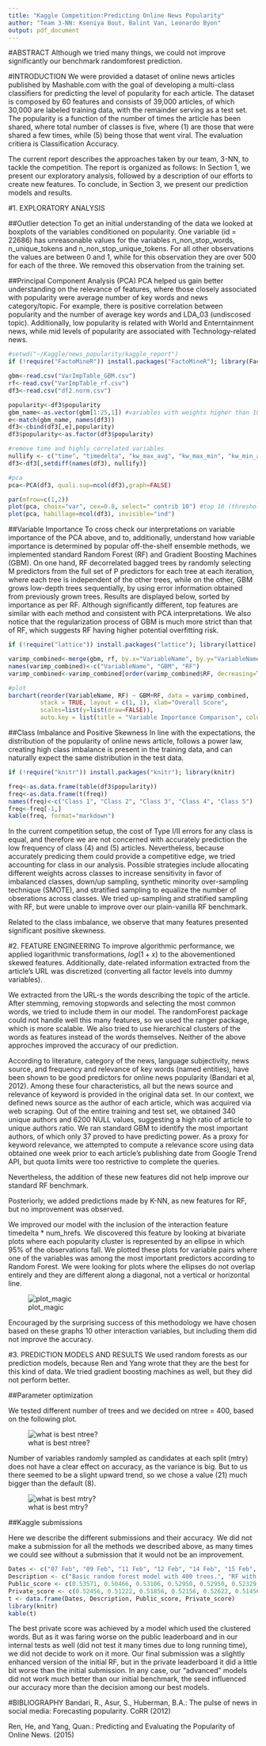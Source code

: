 ```yaml
---
title: "Kaggle Competition:Predicting Online News Popularity"
author: "Team 3-NN: Kseniya Bout, Balint Van, Leonardo Byon"
output: pdf_document
---
```

#ABSTRACT
Although we tried many things, we could not improve significantly our benchmark randomforest prediction.

#INTRODUCTION
We were provided a dataset of online news articles published by Mashable.com with the goal of developing a multi-class classifiers for predicting the level of popularity for each article. The dataset is composed by 60 features and consists of 39,000 articles, of which 30,000 are labeled training data, with the remainder serving as a test set. The popularity is a function of the number of times the article has been shared, where total number of classes is five, where (1) are those that were shared a few times, while (5) being those that went viral. The evaluation critiera is  Classification Accuracy. 

The current report describes the approaches taken by our team, 3-NN, to tackle the competition. The report is organized as follows: In Section 1, we present our exploratory analysis, followed by a description of our efforts to create new features. To conclude, in Section 3, we present our prediction models and results.

#1. EXPLORATORY ANALYSIS

##Outlier detection
To get an initial understanding of the data we looked at boxplots of the variables conditioned on popularity. One variable (id = 22686) has unreasonable values for the variables n_non_stop_words, n_unique_tokens and n_non_stop_unique_tokens. For all other observations the values are between 0 and 1, while for this observation they are over 500 for each of the three. We removed this observation from the training set.

##Principal Component Analysis (PCA)
PCA helped us gain better understanding on the relevance of features, where those closely associated with popularity were average number of key words and news category/topic. For example, there is positive correlation between popularity and the number of average key words and LDA_03 (undiscosed topic). Additionally, low popularity is related with World and Enterntainment news, while mid levels of popularity are associated with Technology-related news. 

```r
#setwd("~/Kaggle/news_popularity/kaggle_report")
if (!require("FactoMineR")) install.packages("FactoMineR"); library(FactoMineR)

gbm<-read.csv("VarImpTable_GBM.csv")
rf<-read.csv("VarImpTable_rf.csv")
df3<-read.csv("df2.norm.csv")

popularity<-df3$popularity
gbm_name<-as.vector(gbm[1:25,1]) #variables with weights higher than 10
e<-match(gbm_name, names(df3))
df3<-cbind(df3[,e],popularity)
df3$popularity<-as.factor(df3$popularity)

#remove time and highly correlated variables
nullify <- c("time", "timedelta", "kw_max_avg", "kw_max_min", "kw_min_avg", "n_unique_tokens", "self_reference_min_shares")
df3<-df3[,setdiff(names(df3), nullify)]

#pca
pca<-PCA(df3, quali.sup=ncol(df3),graph=FALSE)

par(mfrow=c(1,2))
plot(pca, choix="var", cex=0.8, select=" contrib 10") #top 10 (threshold chosen stepwise)
plot(pca, habillage=ncol(df3), invisible="ind")
```

##Variable Importance
To cross check our interpretations on variable importance of the PCA above, and to, additionally, understand how variable importance is determined by popular off-the-shelf ensemble methods, we implemented standard Random Forest (RF) and Gradient Boosting Machines (GBM). On one hand, RF decorrelated bagged trees by randomly selecting M predictors from the full set of P predictors for each tree at each iteration, where each tree is independent of the other trees, while on the other, GBM grows low-depth trees sequentially, by using error information obtained from previously grown trees. Results are displayed below, sorted by importance as per RF. Although significantly different, top features are similar with each method and consistent with PCA interpretations. We also notice that the regularization process of GBM is much more strict than that of RF, which suggests RF having higher potential overfitting risk.

```r
if (!require("lattice")) install.packages("lattice"); library(lattice)

varimp_combined<-merge(gbm, rf, by.x="VariableName", by.y="VariableName")
names(varimp_combined)<-c("VariableName", "GBM", "RF")
varimp_combined<-varimp_combined[order(varimp_combined$RF, decreasing=TRUE),]

#plot
barchart(reorder(VariableName, RF) ~ GBM+RF, data = varimp_combined, 
         stack = TRUE, layout = c(1, 1), xlab="Overall Score",
         scales=list(y=list(draw=FALSE)),
         auto.key = list(title = "Variable Importance Comparison", columns = 2))
```

##Class Imbalance and Positive Skewness
In line with the expectations, the distribution of the popularity of online news article, follows a power law, creating high class imbalance is present in the training data, and can naturally expect the same distribution in the test data. 

```r
if (!require("knitr")) install.packages("knitr"); library(knitr)

freq<-as.data.frame(table(df3$popularity))
freq<-as.data.frame(t(freq))
names(freq)<-c("Class 1", "Class 2", "Class 3", "Class 4", "Class 5")
freq<-freq[-1,]
kable(freq, format="markdown")
```

In the current competition setup, the cost of Type I/II errors for any class is equal, and therefore we are not concerned with accurately prediction the low frequency of class (4) and (5) articles. Nevertheless, because accurately predicing them could provide a competitive edge, we tried accounting for class in our analysis. Possible strategies include allocating different weights across classes to  increase sensitivity in favor of imbalanced classes, down/up sampling, synthetic minority over-sampling technique (SMOTE), and stratified sampling to equalize the number of obserations across classes. We tried up-sampling and stratified sampling with RF, but were unable to improve over our plain-vanilla RF benchmark.

Related to the class imbalance, we observe that many features presented significant positive skewness.

#2. FEATURE ENGINEERING
To improve algorithmic performance, we applied logarithmic transformations, $log(1+x)$ to the abovementioned skewed features. Additionally, date-related information extracted from the article's URL was discretized (converting all factor levels into dummy variables).  

We extracted from the URL-s the words describing the topic of the article. After stemming, removing stopwords and selecting the most common words, we tried to include them in our model. The randomForest package could not handle well this many features, so we used the ranger package, which is more scalable. We also tried to use hierarchical clusters of the words as features instead of the words themselves. Neither of the above approches improved the accuracy of our prediction.

According to literature, category of the news, language subjectivity, news source, and frequency and relevance of key words (named entities), have been shown to be good predictors for online news popularity (Bandari et al, 2012). Among these four characteristics, all but the news source and relevance of keyword is provided in the original data set. In our context, we defined news source as the author of each article, which was acquired via web scraping. Out of the entire training and test set, we obtained 340 unique authors and 6200 NULL values, suggesting a high ratio of article to unique authors ratio. We ran standard GBM to identify the most important authors, of which only 37 proved to have predicting power. As a proxy for keyword relevance, we attempted to compute a relevance score using data obtained one week prior to each article's publishing date from Google Trend API, but quota limits were too restrictive to complete the queries.

Nevertheless, the addition of these new features did not help improve our standard RF benchmark.

Posteriorly, we added predictions made by K-NN, as new features for RF, but no improvement was observed.

We improved our model with the inclusion of the interaction feature timedelta * num_hrefs. We discovered this feature by looking at bivariate plots where each popularity cluster is represented by an ellipse in which 95% of the observations fall. We plotted these plots for variable pairs where one of the variables was among the most important predictors according to Random Forest. We were looking for plots where the ellipses do not overlap entirely and they are different along a diagonal, not a vertical or horizontal line.

![plot_magic](timedelta_X_num_hrefs.jpg)

Encouraged by the surprising success of this methodology we have chosen based on these graphs 10 other interaction variables, but including them did not improve the accuracy.

#3. PREDICTION MODELS AND RESULTS
We used random forests as our prediction models, because Ren and Yang wrote that they are the best for this kind of data. We tried gradient boosting machines as well, but they did not perform better.

##Parameter optimization

We tested different number of trees and we decided on ntree = 400, based on the following plot.

![what is best ntree?](oob_error.png)

Number of variables randomly sampled as candidates at each split (mtry) does not have a clear effect on accuracy, as the variance is big. But to us there seemed to be a slight upward trend, so we chose a value (21) much bigger than the default (8).

![what is best mtry?](mtries_plot.jpg)

##Kaggle submissions

Here we describe the different submissions and their accuracy. We did not make a submission for all the methods we described above, as many times we could see without a submission that it would not be an improvement.

```r
Dates <- c("07 Feb", "09 Feb", "11 Feb", "12 Feb", "14 Feb", "15 Feb", "07 Mar", "12 Mar", "14 Mar")
Description <- c("Basic random forest model with 400 trees.", "RF with wordcounts from the url.", "RF with balanced training set.", "Gradient boosting machine with dummified time variable.", "RF with wordcluster features from url.", "Reproducible version of the basic model.", "RF with variable selection and the author variable", "RF with knn predictions as additional feature.", "Fine tuned RF with an additional interaction term.")
Public_score <- c(0.53571, 0.50466, 0.53106, 0.52950, 0.52950, 0.52329, 0.38199, 0.52640, 0.54503)
Private_score <- c(0.52456, 0.51222, 0.51856, 0.52156, 0.52622, 0.51456, 0.35178, 0.52100, 0.52411)
t <- data.frame(Dates, Description, Public_score, Private_score)
library(knitr)
kable(t)
```

The best private score was achieved by a model which used the clustered words. But as it was faring worse on the public leaderboard and in our internal tests as well (did not test it many times due to long running time), we did not decide to work on it more. Our final submission was a slightly enhanced version of the initial RF, but in the private leaderboard it did a little bit worse than the initial submission. In any case, our "advanced" models did not work much better than our initial benchmark, the seed influenced our accuracy more than the decision among our best models.

#BIBLIOGRAPHY
Bandari, R., Asur, S., Huberman, B.A.: The pulse of news in social media: Forecasting popularity. CoRR (2012)

Ren, He, and Yang, Quan.: Predicting and Evaluating the Popularity of Online News. (2015)
